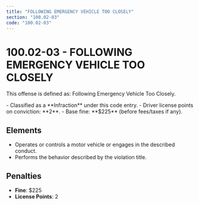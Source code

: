 ```yaml
---
title: "FOLLOWING EMERGENCY VEHICLE TOO CLOSELY"
section: "100.02-03"
code: "100.02-03"
---
```





# 100.02-03 - FOLLOWING EMERGENCY VEHICLE TOO CLOSELY

This offense is defined as: Following Emergency Vehicle Too Closely.

<Aside type="tip" title="Charge Type: Infraction">
- Classified as a **Infraction** under this code entry.
- Driver license points on conviction: **2**.
- Base fine: **$225** (before fees/taxes if any).
</Aside>

## Elements
- Operates or controls a motor vehicle or engages in the described conduct.
- Performs the behavior described by the violation title.

## Penalties
- **Fine**: $225
- **License Points**: 2
